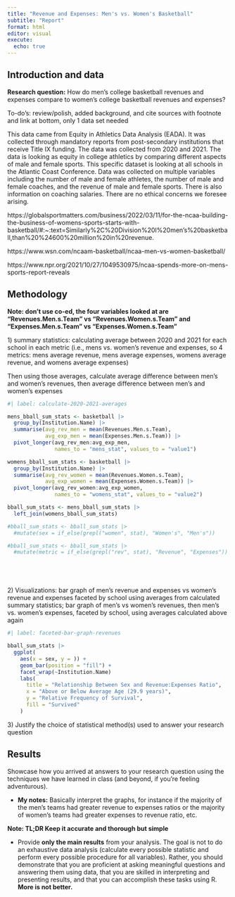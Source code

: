 ```yaml
---
title: "Revenue and Expenses: Men's vs. Women's Basketball"
subtitle: "Report"
format: html
editor: visual
execute:
  echo: true
---
```


## Introduction and data

**Research question:** How do men's college basketball revenues and expenses compare to women's college basketball revenues and expenses?

To-do's: review/polish, added background, and cite sources with footnote and link at bottom, only 1 data set needed

This data came from Equity in Athletics Data Analysis (EADA). It was collected through mandatory reports from post-secondary institutions that receive Title IX funding. The data was collected from 2020 and 2021. The data is looking as equity in college athletics by comparing different aspects of male and female sports. This specific dataset is looking at all schools in the Atlantic Coast Conference. Data was collected on multiple variables including the number of male and female athletes, the number of male and female coaches, and the revenue of male and female sports. There is also information on coaching salaries. There are no ethical concerns we foresee arising.

https://globalsportmatters.com/business/2022/03/11/for-the-ncaa-building-the-business-of-womens-sports-starts-with-basketball/#:\~:text=Similarly%2C%20Division%20I%20men's%20basketball,than%20%24600%20million%20in%20revenue.

https://www.wsn.com/ncaam-basketball/ncaa-men-vs-women-basketball/

https://www.npr.org/2021/10/27/1049530975/ncaa-spends-more-on-mens-sports-report-reveals

## Methodology

**Note: don't use co-ed, the four variables looked at are "Revenues.Men.s.Team" vs "Revenues.Women.s.Team" and "Expenses.Men.s.Team" vs "Expenses.Women.s.Team"**

1\) summary statistics: calculating average between 2020 and 2021 for each school in each metric (i.e., mens vs. women's revenue and expenses, so 4 metrics: mens average revenue, mens average expenses, womens average revenue, and womens average expenses)

Then using those averages, calculate average difference between men's and women's revenues, then average difference between men's and women's expenses

```r
#| label: calculate-2020-2021-averages

mens_bball_sum_stats <- basketball |>
  group_by(Institution.Name) |>
  summarise(avg_rev_men = mean(Revenues.Men.s.Team), 
            avg_exp_men = mean(Expenses.Men.s.Team)) |>
  pivot_longer(avg_rev_men:avg_exp_men,
               names_to = "mens_stat", values_to = "value1")

womens_bball_sum_stats <- basketball |>
  group_by(Institution.Name) |>
  summarise(avg_rev_women = mean(Revenues.Women.s.Team),
            avg_exp_women = mean(Expenses.Women.s.Team)) |>
  pivot_longer(avg_rev_women:avg_exp_women,
               names_to = "womens_stat", values_to = "value2")

bball_sum_stats <- mens_bball_sum_stats |>
  left_join(womens_bball_sum_stats) 

#bball_sum_stats <- bball_sum_stats |> 
  #mutate(sex = if_else(grepl("women", stat), "Women's", "Men's"))

#bball_sum_stats <- bball_sum_stats |> 
  #mutate(metric = if_else(grepl("rev", stat), "Revenue", "Expenses"))






```

2\) Visualizations: bar graph of men's revenue and expenses vs women's revenue and expenses faceted by school using averages from calculated summary statistics; bar graph of men's vs women's revenues, then men's vs. women's expenses, faceted by school, using averages calculated above again

```r
#| label: faceted-bar-graph-revenues

bball_sum_stats |>
  ggplot(
    aes(x = sex, y = )) +
    geom_bar(position = "fill") +
    facet_wrap(~Institution.Name)
    labs(
      title = "Relationship Between Sex and Revenue:Expenses Ratio",
      x = "Above or Below Average Age (29.9 years)",
      y = "Relative Frequency of Survival", 
      fill = "Survived"
    )

```

3\) Justify the choice of statistical method(s) used to answer your research question

## Results

Showcase how you arrived at answers to your research question using the techniques we have learned in class (and beyond, if you're feeling adventurous).

-   **My notes:** Basically interpret the graphs, for instance if the majority of the men's teams had greater revenue to expenses ratios or the majority of women's teams had greater expenses to revenue ratio, etc.

**Note: TL;DR Keep it accurate and thorough but simple**

-   Provide **only the main results** from your analysis. The goal is not to do an exhaustive data analysis (calculate every possible statistic and perform every possible procedure for all variables). Rather, you should demonstrate that you are proficient at asking meaningful questions and answering them using data, that you are skilled in interpreting and presenting results, and that you can accomplish these tasks using R. **More is not better.**
